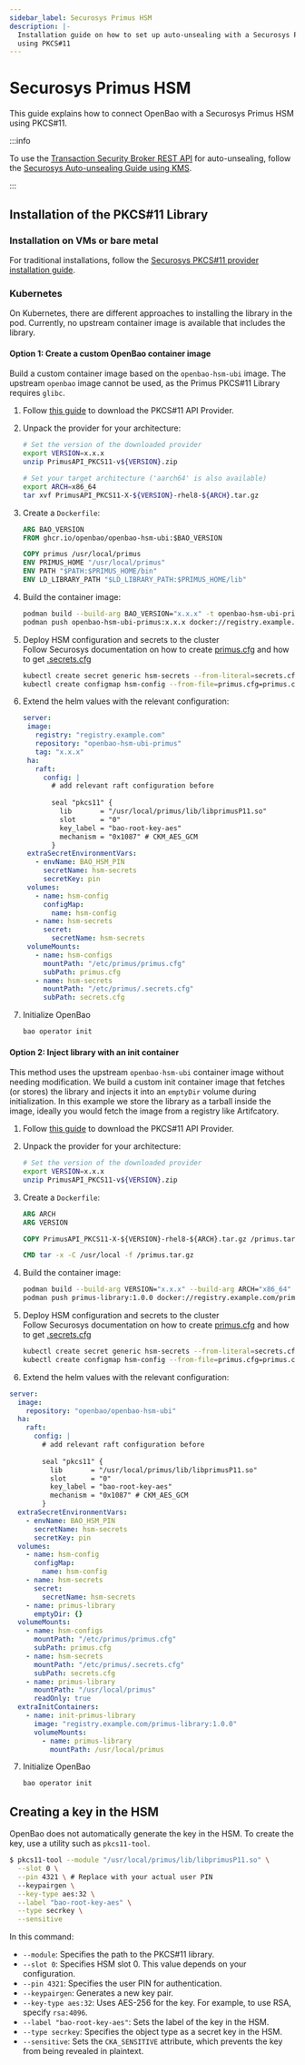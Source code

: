 ```yaml
---
sidebar_label: Securosys Primus HSM
description: |-
  Installation guide on how to set up auto-unsealing with a Securosys Primus HSM 
  using PKCS#11
---
```

# Securosys Primus HSM

This guide explains how to connect OpenBao with a Securosys Primus HSM using 
PKCS#11.

:::info

To use the [Transaction Security Broker REST API](https://docs.securosys.com/tsb/overview/)
for auto-unsealing, follow the 
[Securosys Auto-unsealing Guide using KMS](/docs/guides/unseal/kms/securosys).

:::

## Installation of the PKCS#11 Library

### Installation on VMs or bare metal

For traditional installations, follow the 
[Securosys PKCS#11 provider installation guide](https://docs.securosys.com/pkcs/Installation/pkcs11_provider_installation/).

### Kubernetes

On Kubernetes, there are different approaches to installing the library in the
pod. Currently, no upstream container image is available that includes the
library.

#### Option 1: Create a custom OpenBao container image

Build a custom container image based on the `openbao-hsm-ubi` image. The 
upstream `openbao` image cannot be used, as the Primus PKCS#11 Library 
requires `glibc`.

1.  Follow [this guide](https://docs.securosys.com/pkcs/downloads) to download 
    the PKCS#11 API Provider.

2.  Unpack the provider for your architecture:
    ```sh
    # Set the version of the downloaded provider
    export VERSION=x.x.x
    unzip PrimusAPI_PKCS11-v${VERSION}.zip

    # Set your target architecture ('aarch64' is also available)
    export ARCH=x86_64 
    tar xvf PrimusAPI_PKCS11-X-${VERSION}-rhel8-${ARCH}.tar.gz
    ```

3.  Create a `Dockerfile`:
    ```Dockerfile
    ARG BAO_VERSION
    FROM ghcr.io/openbao/openbao-hsm-ubi:$BAO_VERSION

    COPY primus /usr/local/primus
    ENV PRIMUS_HOME "/usr/local/primus"
    ENV PATH "$PATH:$PRIMUS_HOME/bin"
    ENV LD_LIBRARY_PATH "$LD_LIBRARY_PATH:$PRIMUS_HOME/lib"
    ```

4. Build the container image:
   ```bash
   podman build --build-arg BAO_VERSION="x.x.x" -t openbao-hsm-ubi-primus:x.x.x .
   podman push openbao-hsm-ubi-primus:x.x.x docker://registry.example.com/openbao-hsm-ubi-primus:x.x.x
   ```

5. Deploy HSM configuration and secrets to the cluster  
   Follow Securosys documentation on how to create [primus.cfg](https://docs.securosys.com/pkcs/Installation/pkcs11_provider_configuration#primuscfg-configuration-file-parameters) and how to get [.secrets.cfg](https://docs.securosys.com/pkcs/Installation/permanent_secret_management)
   ```bash
   kubectl create secret generic hsm-secrets --from-literal=secrets.cfg="$(cat .secrets.cfg)" --from-literal=pin="4321" # Replace with your actual user PIN
   kubectl create configmap hsm-config --from-file=primus.cfg=primus.cfg
   ```

6. Extend the helm values with the relevant configuration:
   ```yaml
   server:
    image:
      registry: "registry.example.com"
      repository: "openbao-hsm-ubi-primus"
      tag: "x.x.x"
    ha:
      raft:
        config: |
          # add relevant raft configuration before
          
          seal "pkcs11" {
            lib       = "/usr/local/primus/lib/libprimusP11.so"
            slot      = "0"
            key_label = "bao-root-key-aes"
            mechanism = "0x1087" # CKM_AES_GCM
          }
    extraSecretEnvironmentVars:
      - envName: BAO_HSM_PIN
        secretName: hsm-secrets
        secretKey: pin
    volumes:
      - name: hsm-config
        configMap:
          name: hsm-config
      - name: hsm-secrets
        secret:
          secretName: hsm-secrets
    volumeMounts:
      - name: hsm-configs
        mountPath: "/etc/primus/primus.cfg"
        subPath: primus.cfg
      - name: hsm-secrets
        mountPath: "/etc/primus/.secrets.cfg"
        subPath: secrets.cfg
   ```

7. Initialize OpenBao
   ```bash
   bao operator init
   ```

#### Option 2: Inject library with an init container

This method uses the upstream `openbao-hsm-ubi` container image without needing modification.
We build a custom init container image that fetches (or stores) the library and injects it into an `emptyDir` volume during initialization.
In this example we store the library as a tarball inside the image, ideally you would fetch the image from a registry like Artifcatory.

1.  Follow [this guide](https://docs.securosys.com/pkcs/downloads) to download 
    the PKCS#11 API Provider.

2.  Unpack the provider for your architecture:
    ```sh
    # Set the version of the downloaded provider
    export VERSION=x.x.x
    unzip PrimusAPI_PKCS11-v${VERSION}.zip
    ```

3. Create a `Dockerfile`:
   ```Dockerfile
   ARG ARCH
   ARG VERSION

   COPY PrimusAPI_PKCS11-X-${VERSION}-rhel8-${ARCH}.tar.gz /primus.tar.gz

   CMD tar -x -C /usr/local -f /primus.tar.gz 
   ```

4. Build the container image:
   ```bash
   podman build --build-arg VERSION="x.x.x" --build-arg ARCH="x86_64" -t primus-library:1.0.0 .
   podman push primus-library:1.0.0 docker://registry.example.com/primus-library:1.0.0
   ```

5. Deploy HSM configuration and secrets to the cluster  
   Follow Securosys documentation on how to create [primus.cfg](https://docs.securosys.com/pkcs/Installation/pkcs11_provider_configuration#primuscfg-configuration-file-parameters) and how to get [.secrets.cfg](https://docs.securosys.com/pkcs/Installation/permanent_secret_management)
   ```bash
   kubectl create secret generic hsm-secrets --from-literal=secrets.cfg="$(cat .secrets.cfg)" --from-literal=pin="4321" # Replace with your actual user PIN
   kubectl create configmap hsm-config --from-file=primus.cfg=primus.cfg
   ```

6. Extend the helm values with the relevant configuration:
  ```yaml
  server:
    image:
      repository: "openbao/openbao-hsm-ubi"
    ha:
      raft:
        config: |
          # add relevant raft configuration before
          
          seal "pkcs11" {
            lib       = "/usr/local/primus/lib/libprimusP11.so"
            slot      = "0"
            key_label = "bao-root-key-aes"
            mechanism = "0x1087" # CKM_AES_GCM
          }
    extraSecretEnvironmentVars:
      - envName: BAO_HSM_PIN
        secretName: hsm-secrets
        secretKey: pin
    volumes:
      - name: hsm-config
        configMap:
          name: hsm-config
      - name: hsm-secrets
        secret:
          secretName: hsm-secrets
      - name: primus-library
        emptyDir: {}
    volumeMounts:
      - name: hsm-configs
        mountPath: "/etc/primus/primus.cfg"
        subPath: primus.cfg
      - name: hsm-secrets
        mountPath: "/etc/primus/.secrets.cfg"
        subPath: secrets.cfg
      - name: primus-library
        mountPath: "/usr/local/primus"
        readOnly: true
    extraInitContainers:
      - name: init-primus-library
        image: "registry.example.com/primus-library:1.0.0"
        volumeMounts:
          - name: primus-library
            mountPath: /usr/local/primus
  ```

7. Initialize OpenBao
   ```bash
   bao operator init
   ```

## Creating a key in the HSM

OpenBao does not automatically generate the key in the HSM. To create the key, 
use a utility such as `pkcs11-tool`.

```sh
$ pkcs11-tool --module "/usr/local/primus/lib/libprimusP11.so" \
  --slot 0 \
  --pin 4321 \ # Replace with your actual user PIN
  --keypairgen \
  --key-type aes:32 \
  --label "bao-root-key-aes" \
  --type secrkey \
  --sensitive
```
In this command:
* `--module`: Specifies the path to the PKCS#11 library.
* `--slot 0`: Specifies HSM slot 0. This value depends on your configuration.
* `--pin 4321`: Specifies the user PIN for authentication.
* `--keypairgen`: Generates a new key pair.
* `--key-type aes:32`: Uses AES-256 for the key. For example, to use RSA, specify `rsa:4096`.
* `--label "bao-root-key-aes"`: Sets the label of the key in the HSM.
* `--type secrkey`: Specifies the object type as a secret key in the HSM.
* `--sensitive`: Sets the `CKA_SENSITIVE` attribute, which prevents the key from being revealed in plaintext.
